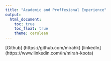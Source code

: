 ```yaml
---
title: "Academic and Proffesional Experience"
output: 
  html_document:
    toc: true
    toc_float: true
    theme: cerulean
---
```



[Github] (https://github.com/mirahk)
[linkedIn] (https://www.linkedin.com/in/mirah-koota)
